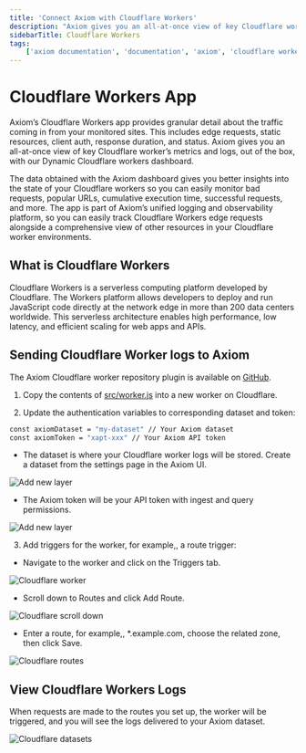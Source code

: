 ```yaml
---
title: 'Connect Axiom with Cloudflare Workers'
description: "Axiom gives you an all-at-once view of key Cloudflare worker’s metrics and logs, out of the box, with our Dynamic Cloudflare workers dashboard."
sidebarTitle: Cloudflare Workers
tags:
    ['axiom documentation', 'documentation', 'axiom', 'cloudflare workers', 'requests', 'edge network', 'route trigger', 'cloudflare']
---
```


# Cloudflare Workers App

Axiom’s Cloudflare Workers app provides granular detail about the traffic coming in from your monitored sites. This includes edge requests, static resources, client auth, response duration, and status. Axiom gives you an all-at-once view of key Cloudflare worker’s metrics and logs, out of the box, with our Dynamic Cloudflare workers dashboard.

The data obtained with the Axiom dashboard gives you better insights into the state of your Cloudflare workers so you can easily monitor bad requests, popular URLs, cumulative execution time, successful requests, and more. The app is part of Axiom’s unified logging and observability platform, so you can easily track Cloudflare Workers edge requests alongside a comprehensive view of other resources in your Cloudflare worker environments.

## What is Cloudflare Workers

Cloudflare Workers is a serverless computing platform developed by Cloudflare. The Workers platform allows developers to deploy and run JavaScript code directly at the network edge in more than 200 data centers worldwide. This serverless architecture enables high performance, low latency, and efficient scaling for web apps and APIs.

## Sending Cloudflare Worker logs to Axiom 

The Axiom Cloudflare worker repository plugin is available on [GitHub](https://github.com/axiomhq/axiom-cloudflare-workers).

1. Copy the contents of [src/worker.js](https://github.com/axiomhq/axiom-cloudflare-workers/blob/main/src/worker.js) into a new worker on Cloudflare.

2. Update the authentication variables to corresponding dataset and token:

```bash copy
const axiomDataset = "my-dataset" // Your Axiom dataset
const axiomToken = "xapt-xxx" // Your Axiom API token
```

- The dataset is where your Cloudflare worker logs will be stored. Create a dataset from the settings page in the Axiom UI.

![Add new layer](/doc-assets/shots/cloudflare-datasets.png)

- The Axiom token will be your API token with ingest and query permissions.

![Add new layer](/doc-assets/shots/cloudflare-api-token.png)

3. Add triggers for the worker, for example,, a route trigger:

- Navigate to the worker and click on the Triggers tab.

![Cloudflare worker](/doc-assets/shots/cloudflare-worker-triggers.png)

- Scroll down to Routes and click Add Route.

![Cloudflare scroll down](/doc-assets/shots/cloudflare-add-routes.png)

- Enter a route, for example,, *.example.com, choose the related zone, then click Save.

![Cloudflare routes](/doc-assets/shots/cloudflare-click-save.png)

## View Cloudflare Workers Logs

When requests are made to the routes you set up, the worker will be triggered, and you will see the logs delivered to your Axiom dataset.

![Cloudflare datasets](/doc-assets/shots/cloudflare-datasets-logs.png)